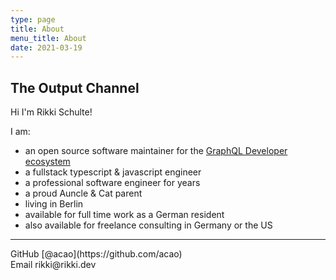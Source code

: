 ```yaml
---
type: page
title: About
menu_title: About
date: 2021-03-19
---
```



## The Output Channel

Hi I'm Rikki Schulte!

I am:

- an open source software maintainer for the [GraphQL Developer ecosystem](https://github.com/graphql/graphiql)
- a fullstack typescript & javascript engineer
- a professional software engineer for <Since /> years
- a proud Auncle & Cat parent
- living in Berlin
- available for full time work as a German resident
- also available for freelance consulting in Germany or the US

---

<div>
  GitHub [@acao](https://github.com/acao)
  <br />
  Email rikki@rikki.dev
</div>
